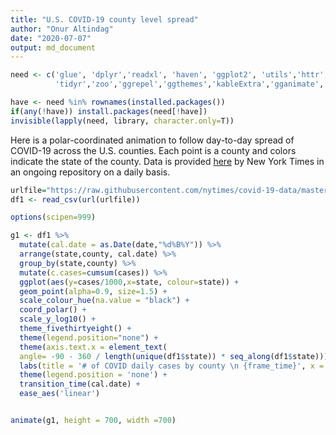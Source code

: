 ```yaml
---
title: "U.S. COVID-19 county level spread"
author: "Onur Altindag"
date: "2020-07-07"
output: md_document
---
```


```r
need <- c('glue', 'dplyr','readxl', 'haven', 'ggplot2', 'utils','httr', 'readr',
          'tidyr','zoo','ggrepel','ggthemes','kableExtra','gganimate','gifski')

have <- need %in% rownames(installed.packages()) 
if(any(!have)) install.packages(need[!have]) 
invisible(lapply(need, library, character.only=T)) 
```

Here is a polar-coordinated animation to follow day-to-day spread of COVID-19 across the U.S. counties. Each point is a county and colors indicate the state of the county. Data is provided [here](https://github.com/nytimes/covid-19-data) by New York Times in an ongoing repository on a daily basis.  


```r

urlfile="https://raw.githubusercontent.com/nytimes/covid-19-data/master/us-counties.csv"
df1 <- read_csv(url(urlfile))

options(scipen=999)

g1 <- df1 %>%
  mutate(cal.date = as.Date(date,"%d%B%Y")) %>%
  arrange(state,county, cal.date) %>%
  group_by(state,county) %>%
  mutate(c.cases=cumsum(cases)) %>%
  ggplot(aes(y=cases/1000,x=state, colour=state)) + 
  geom_point(alpha=0.9, size=1.5) + 
  scale_colour_hue(na.value = "black") + 
  coord_polar() + 
  scale_y_log10() +
  theme_fivethirtyeight() +
  theme(legend.position="none") + 
  theme(axis.text.x = element_text(
  angle= -90 - 360 / length(unique(df1$state)) * seq_along(df1$state)))  +
  labs(title = '# of COVID daily cases by county \n {frame_time}', x = ' ', y = '') +
  theme(legend.position = 'none') +
  transition_time(cal.date) +
  ease_aes('linear') 


animate(g1, height = 700, width =700)

```
